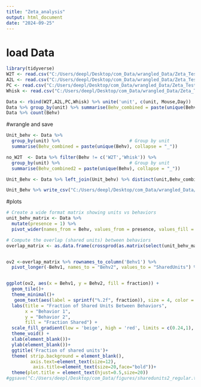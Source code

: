 ```yaml
---
title: "Zeta_analysis"
output: html_document
date: "2024-09-25"
---
```

# load Data
```r
library(tidyverse)
W2T <- read.csv("C:/Users/deepl/Desktop/com_Data/wrangled_Data/Zeta_Tests_4cat/W2T.csv") %>% mutate(Behv = 'W2T')
A2L <- read.csv("C:/Users/deepl/Desktop/com_Data/wrangled_Data/Zeta_Tests_4cat/A2L.csv") %>% mutate(Behv = 'A2L')
PC <- read.csv("C:/Users/deepl/Desktop/com_Data/wrangled_Data/Zeta_Tests_4cat/PC.csv") %>% mutate(Behv = 'PC')
Whisk <- read.csv("C:/Users/deepl/Desktop/com_Data/wrangled_Data/Zeta_Tests_4cat/HIT.csv") %>% mutate(Behv = 'Whisk')

Data <- rbind(W2T,A2L,PC,Whisk) %>% unite('unit', c(unit, Mouse,Day))  %>% filter(p_val < 0.05/4) %>% select(-X,-p_val)
Data %>% group_by(unit) %>% summarise(Behv_combined = paste(unique(Behv), collapse = "_")) %>% count(Behv_combined,sort=T) %>% mutate(perc = (n / sum(n))*100)
Data %>% count(Behv)
```
#wrangle and save
```r

Unit_behv <- Data %>%
  group_by(unit) %>%                          # Group by unit
  summarise(Behv_combined = paste(unique(Behv), collapse = "_"))

no_W2T  <- Data %>% filter(Behv != c('W2T','Whisk')) %>% 
  group_by(unit) %>%                          # Group by unit
  summarise(Behv_combined2 = paste(unique(Behv), collapse = "_"))

Unit_Behv <- Data %>% left_join(Unit_behv) %>% distinct(unit,Behv_combined) %>% left_join(no_W2T)

Unit_Behv %>% write_csv("C:/Users/deepl/Desktop/com_Data/wrangled_Data/Unit_Behv.csv")
```

#plots
```r
# Create a wide format matrix showing units vs behaviors
unit_behv_matrix <- Data %>%
  mutate(presence = 1) %>%
  pivot_wider(names_from = Behv, values_from = presence, values_fill = 0) 

# Compute the overlap (shared units) between behaviors
overlap_matrix <- as.data.frame(crossprod(as.matrix(select(unit_behv_matrix, -unit))))


ov2 <-overlap_matrix %>% rownames_to_column('Behv1') %>% 
  pivot_longer(-Behv1, names_to = "Behv2", values_to = "SharedUnits") %>% left_join(Data %>% count(Behv),by = c("Behv1" = "Behv")) %>%  rename(TotalUnits = n) %>% mutate(fraction = SharedUnits/TotalUnits)


ggplot(ov2, aes(x = Behv1, y = Behv2, fill = fraction)) +
  geom_tile()+
  theme_minimal()+
   geom_text(aes(label = sprintf("%.2f", fraction)), size = 4, color = "black") +  # Add numbers inside tiles
  labs(title = "Fraction of Shared Units Between Behaviors",
       x = "Behavior 1",
       y = "Behavior 2",
       fill = "Fraction Shared") +
  scale_fill_gradient(low = 'beige', high = 'red', limits = c(0.24,1), breaks = c(0.24,1) ,na.value = "black")+
  theme_void() +
  xlab(element_blank())+
  ylab(element_blank())+
  ggtitle('Fraction of shared units')+
  theme( strip.background = element_blank(),
         axis.text=element_text(size=12),
          axis.title=element_text(size=20,face="bold"))+
  theme(plot.title = element_text(hjust=0.5,size=20))
#ggsave("C:/Users/deepl/Desktop/com_Data/figures/sharedunits2_regular.tiff")
```




